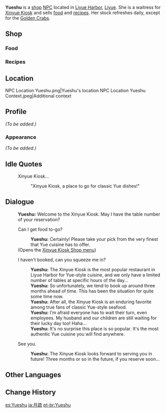 {{Meta
<!-- REMOVE THIS TEMPLATE AFTER ADDING MISSING INFO -->
|missing_NPC_profile  = yes
}}
{{Character Infobox
|image            = NPC Yueshu.png
|type             = Open-World NPC
|affiliation      = Xinyue Kiosk
|region           = Liyue
|location         = Liyue
|title            = Waitress, Xinyue Kiosk
}}
'''Yueshu''' {{Lang|zh=月疏|zh_rm=Yuèshū}} is a [[shop]] [[NPC]] located in [[Liyue Harbor]], [[Liyue]]. She is a waitress for [[Xinyue Kiosk]] and sells [[food]] and [[Recipe|recipes]]. Her stock refreshes daily, except for the [[Golden Crab|Golden Crabs]].

==Shop==
===Food===
{{Shop/Header|note=Refreshes|total=1|vendor=Yueshu}}
{{Shop|Stir-Fried Fish Noodles|1,375|2|note=Daily|total=1}}
{{Shop|Golden Shrimp Balls|5,700|2|note=Daily|total=1}}
{{Shop|Fullmoon Egg|5,775|2|note=Daily|total=1}}
{{Shop|Golden Crab|12,200|2|note=Every 3 Days|total=1}}
{{Shop/Footer|note=&#32;|total=50,100}}

===Recipes===
{{Shop/Header|note=Required<br>[[Adventure Rank]]|total=1|vendor=Yueshu}}
{{Shop|Recipe|2,500|1|note=1|specific=Recipe: Stir-Fried Fish Noodles|total=1}}
{{Shop|Recipe|5,000|1|note=1|specific=Recipe: Fullmoon Egg|total=1}}
{{Shop/Footer|note=&#32;|total=7,500}}

==Location==
<gallery>
NPC Location Yueshu.png|Yueshu's location
NPC Location Yueshu Context.jpeg|Additional context
</gallery>

==Profile==
<!-- detailed story/lore information goes here -->
''(To be added.)''

===Appearance===
''(To be added.)''

==Idle Quotes==
{{Dialogue Start}}
: {{DIcon|Idle}} Xinyue Kiosk...
:: {{A|VO Yueshu 01.ogg}} "Xinyue Kiosk, a place to go for classic Yue dishes!"
{{Dialogue End}}

==Dialogue==
{{Dialogue Start}}
:'''Yueshu:''' Welcome to the Xinyue Kiosk. May I have the table number of your reservation?
:{{DIcon|Shop}} Can I get food to-go?
::'''Yueshu:''' Certainly! Please take your pick from the very finest that Yue cuisine has to offer.
:;(Opens the [[Xinyue Kiosk#Shop|Xinyue Kiosk Shop menu]])
:{{DIcon}} I haven't booked, can you squeeze me in?
::'''Yueshu:''' The Xinyue Kiosk is the most popular restaurant in Liyue Harbor for Yue-style cuisine, and we only have a limited number of tables at specific hours of the day...
::'''Yueshu:''' So unfortunately, we tend to book up around three months ahead of time. This has been the situation for quite some time now.
::'''Yueshu:''' After all, the Xinyue Kiosk is an enduring favorite among true fans of classic Yue-style seafood.
::'''Yueshu:''' I'm afraid everyone has to wait their turn, even employees. My husband and our children are still waiting for their lucky day too! Haha...
::'''Yueshu:''' It's no surprise this place is so popular. It's the most authentic Yue cuisine you will find anywhere.
:{{DIcon}} See you.
::'''Yueshu:''' The Xinyue Kiosk looks forward to serving you in <!--the-->future! Three months or so in the future, if you reserve soon...
{{Dialogue End}}

==Other Languages==
{{Other Languages
|default_hidden = 1
|en      = Yueshu
|zhs     = 月疏
|zhs_rm  = Yuèshū
|zht     = 月疏
|zht_rm  = Yuèshū
|ja      = 月疏
|ja_rm   = Getsuso{{Assumed}}
|ko      = 월소
|es      = Yueshu
|fr      = Yueshu
|ru      = Юэ Шу
|th      = Yueshu
|vi      = Yueshu
|de      = Yueshu
|id      = Yueshu
|pt      = Yueshu
|tr      = Yueshu
|it      = Yueshu
}}

==Change History==
{{Change History|1.0}}

[[es:Yueshu]]
[[ja:月疏]]
[[pt-br:Yueshu]]